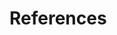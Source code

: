 # References {.unlisted .unnumbered visibility="uncounted"}

::: {#refs custom-style="Bibliography"}
:::

